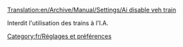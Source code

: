 [[Translation:en/Archive/Manual/Settings/Ai disable veh train]]


Interdit l'utilisation des trains à l'I.A.

[[Category:fr/Réglages et préférences]]